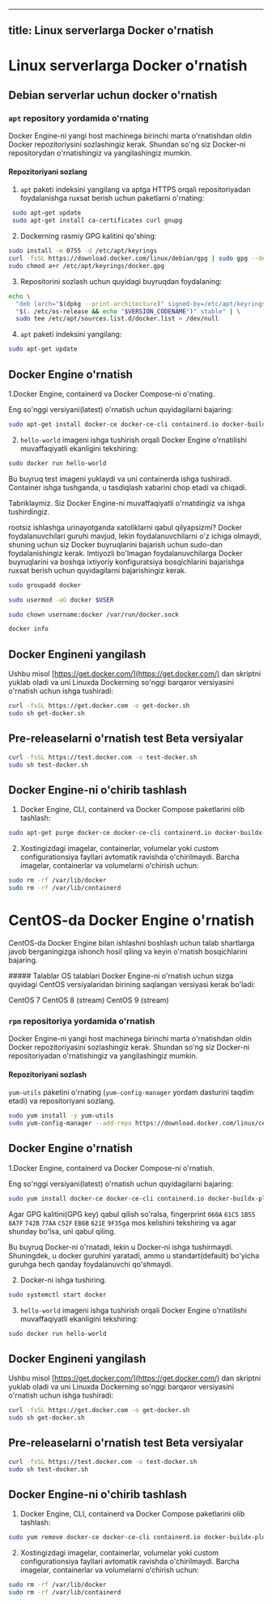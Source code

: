 
---
title: Linux serverlarga Docker o'rnatish
---

# Linux serverlarga Docker o'rnatish

## Debian serverlar uchun docker o'rnatish


### `apt` repository yordamida o'rnating
Docker Engine-ni yangi host machinega birinchi marta o'rnatishdan oldin Docker repozitoriysini sozlashingiz kerak. Shundan so'ng siz Docker-ni repositorydan o'rnatishingiz va yangilashingiz mumkin.

#### Repozitoriyani sozlang

1. `apt` paketi indeksini yangilang va aptga HTTPS orqali repositoriyadan foydalanishga ruxsat berish uchun paketlarni o'rnating:

```bash
 sudo apt-get update
 sudo apt-get install ca-certificates curl gnupg
 ```

2. Dockerning rasmiy GPG kalitini qo'shing:

```bash
sudo install -m 0755 -d /etc/apt/keyrings
curl -fsSL https://download.docker.com/linux/debian/gpg | sudo gpg --dearmor -o /etc/apt/keyrings/docker.gpg
sudo chmod a+r /etc/apt/keyrings/docker.gpg
```
3. Repositorini sozlash uchun quyidagi buyruqdan foydalaning:

```bash
echo \
  "deb [arch="$(dpkg --print-architecture)" signed-by=/etc/apt/keyrings/docker.gpg] https://download.docker.com/linux/debian \
  "$(. /etc/os-release && echo "$VERSION_CODENAME")" stable" | \
  sudo tee /etc/apt/sources.list.d/docker.list > /dev/null

```

4. `apt` paketi indeksini yangilang:

```bash
sudo apt-get update
```

## Docker Engine o'rnatish

1.Docker Engine, containerd va Docker Compose-ni o'rnating.

Eng so'nggi versiyani(latest) o'rnatish uchun quyidagilarni bajaring:

```bash
sudo apt-get install docker-ce docker-ce-cli containerd.io docker-buildx-plugin docker-compose-plugin
```
2.  `hello-world` imageni ishga tushirish orqali Docker Engine o'rnatilishi muvaffaqiyatli ekanligini tekshiring:

```bash
sudo docker run hello-world
```

Bu buyruq test imageni yuklaydi va uni containerda ishga tushiradi. Container ishga tushganda, u tasdiqlash xabarini chop etadi va chiqadi.

Tabriklaymiz. Siz Docker Engine-ni muvaffaqiyatli o'rnatdingiz va ishga tushirdingiz.

<Callout type="info" emoji="">

rootsiz ishlashga urinayotganda xatoliklarni qabul qilyapsizmi?
Docker foydalanuvchilari guruhi mavjud, lekin foydalanuvchilarni o'z ichiga olmaydi, shuning uchun siz Docker buyruqlarini bajarish uchun sudo-dan foydalanishingiz kerak. Imtiyozli bo'lmagan foydalanuvchilarga Docker buyruqlarini va boshqa ixtiyoriy konfiguratsiya bosqichlarini bajarishga ruxsat berish uchun quyidagilarni bajarishingiz kerak.

```bash
sudo groupadd docker

sudo usermod -aG docker $USER

sudo chown username:docker /var/run/docker.sock

docker info
```
</Callout>

## Docker Engineni yangilash

Ushbu misol [https://get.docker.com/](https://get.docker.com/) dan skriptni yuklab oladi va uni Linuxda Dockerning so'nggi barqaror versiyasini o'rnatish uchun ishga tushiradi:

```bash
curl -fsSL https://get.docker.com -o get-docker.sh
sudo sh get-docker.sh
```

## Pre-releaselarni o'rnatish test Beta versiyalar

```bash
curl -fsSL https://test.docker.com -o test-docker.sh
sudo sh test-docker.sh
```

## Docker Engine-ni o'chirib tashlash
1. Docker Engine, CLI, containerd va Docker Compose paketlarini olib tashlash:

```bash
sudo apt-get purge docker-ce docker-ce-cli containerd.io docker-buildx-plugin docker-compose-plugin docker-ce-rootless-extras
```
2. Xostingizdagi imagelar, containerlar, volumelar yoki custom configurationsiya fayllari avtomatik ravishda o'chirilmaydi. Barcha imagelar, containerlar va volumelarni oʻchirish uchun:

```bash
sudo rm -rf /var/lib/docker
sudo rm -rf /var/lib/containerd
```

# CentOS-da Docker Engine o'rnatish
CentOS-da Docker Engine bilan ishlashni boshlash uchun talab shartlarga javob berganingizga ishonch hosil qiling va keyin o'rnatish bosqichlarini bajaring.

<Callout type="info" emoji="">
##### Talablar
OS talablari
Docker Engine-ni o'rnatish uchun sizga quyidagi CentOS versiyalaridan birining saqlangan versiyasi kerak bo'ladi:

CentOS 7
CentOS 8 (stream)
CentOS 9 (stream)

</Callout>

### `rpm` repositoriya yordamida o'rnatish
Docker Engine-ni yangi host machinega birinchi marta o'rnatishdan oldin Docker repozitoriyasini sozlashingiz kerak. Shundan so'ng siz Docker-ni repositoriyadan o'rnatishingiz va yangilashingiz mumkin.

#### Repozitoriyani sozlash
`yum-utils` paketini o'rnating (`yum-config-manager` yordam dasturini taqdim etadi) va repositoriyani sozlang.

```bash
sudo yum install -y yum-utils
sudo yum-config-manager --add-repo https://download.docker.com/linux/centos/docker-ce.repo
```

## Docker Engine o'rnatish

1.Docker Engine, containerd va Docker Compose-ni o'rnatish.

Eng so'nggi versiyani(latest) o'rnatish uchun quyidagilarni bajaring:

```bash
sudo yum install docker-ce docker-ce-cli containerd.io docker-buildx-plugin docker-compose-plugin
```

Agar GPG kalitini(GPG key) qabul qilish so'ralsa, fingerprint `060A` `61C5` `1B55` `8A7F` `742B`  `77AA` `C52F` `EB6B` `621E` `9F35g`a mos kelishini tekshiring va agar shunday bo'lsa, uni qabul qiling.

Bu buyruq Docker-ni o'rnatadi, lekin u Docker-ni ishga tushirmaydi. Shuningdek, u docker guruhini yaratadi, ammo u standart(default) bo'yicha guruhga hech qanday foydalanuvchi qo'shmaydi.

2. Docker-ni ishga tushiring.

```bash
sudo systemctl start docker
```

3. `hello-world` imageni ishga tushirish orqali Docker Engine o'rnatilishi muvaffaqiyatli ekanligini tekshiring:

```bash
sudo docker run hello-world
```

## Docker Engineni yangilash

Ushbu misol [https://get.docker.com/](https://get.docker.com/) dan skriptni yuklab oladi va uni Linuxda Dockerning so'nggi barqaror versiyasini o'rnatish uchun ishga tushiradi:

```bash
curl -fsSL https://get.docker.com -o get-docker.sh
sudo sh get-docker.sh
```

## Pre-releaselarni o'rnatish test Beta versiyalar

```bash
curl -fsSL https://test.docker.com -o test-docker.sh
sudo sh test-docker.sh
```

## Docker Engine-ni o'chirib tashlash
1. Docker Engine, CLI, containerd va Docker Compose paketlarini olib tashlash:

```bash
sudo yum remove docker-ce docker-ce-cli containerd.io docker-buildx-plugin docker-compose-plugin docker-ce-rootless-extras
```
2. Xostingizdagi imagelar, containerlar, volumelar yoki custom configurationsiya fayllari avtomatik ravishda o'chirilmaydi. Barcha imagelar, containerlar va volumelarni oʻchirish uchun:

```bash
sudo rm -rf /var/lib/docker
sudo rm -rf /var/lib/containerd
```